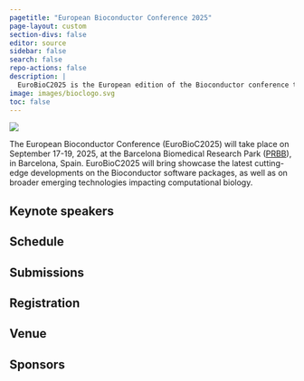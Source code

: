 ```yaml
---
pagetitle: "European Bioconductor Conference 2025"
page-layout: custom
section-divs: false
editor: source
sidebar: false
search: false
repo-actions: false
description: |
  EuroBioC2025 is the European edition of the Bioconductor conference that will take place on September 17th to 19th, 2025, in Barcelona, Spain. EuroBioC2025 will bring together the Bioconductor community to showcase the latest cutting-edge developments on the Bioconductor software packages, as well as on broader emerging technologies impacting computational biology.
image: images/bioclogo.svg
toc: false
---
```


![](images/prbb_beach.png)

::: {.header-text}
::: {.content-container}
The European Bioconductor Conference (EuroBioC2025) will take place
on September 17-19, 2025, at the Barcelona Biomedical Research Park
([PRBB](https://prbb.org)), in Barcelona, Spain. EuroBioC2025 will
bring showcase the latest cutting-edge developments on the Bioconductor
software packages, as well as on broader emerging technologies impacting
computational biology.

## Keynote speakers

## Schedule

## Submissions

## Registration

## Venue

## Sponsors

:::
:::

